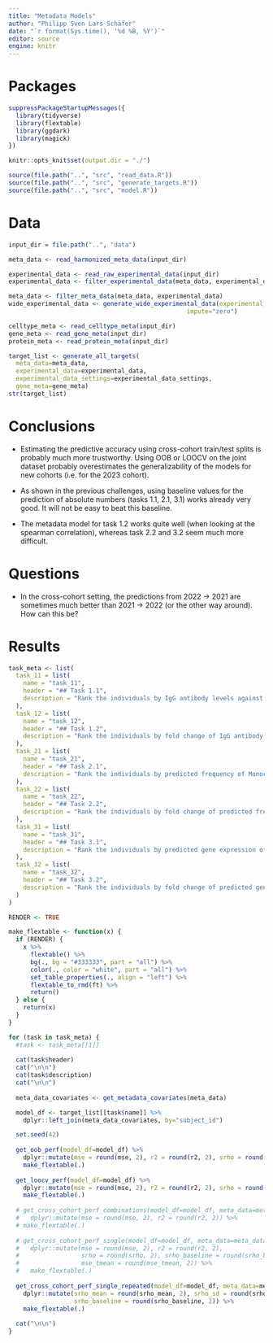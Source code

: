 ```yaml
---
title: "Metadata Models"
author: "Philipp Sven Lars Schäfer"
date: "`r format(Sys.time(), '%d %B, %Y')`"
editor: source
engine: knitr
---
```


# Packages

```r
suppressPackageStartupMessages({
  library(tidyverse)
  library(flextable)
  library(ggdark)
  library(magick)
})

knitr::opts_knit$set(output.dir = "./")

source(file.path("..", "src", "read_data.R"))
source(file.path("..", "src", "generate_targets.R"))
source(file.path("..", "src", "model.R"))
```

# Data

```r
input_dir = file.path("..", "data")
```

```r
meta_data <- read_harmonized_meta_data(input_dir)

experimental_data <- read_raw_experimental_data(input_dir)
experimental_data <- filter_experimental_data(meta_data, experimental_data)

meta_data <- filter_meta_data(meta_data, experimental_data)
wide_experimental_data <- generate_wide_experimental_data(experimental_data=experimental_data,
                                                 impute="zero")

celltype_meta <- read_celltype_meta(input_dir)
gene_meta <- read_gene_meta(input_dir)
protein_meta <- read_protein_meta(input_dir)
```

```r
target_list <- generate_all_targets(
  meta_data=meta_data,
  experimental_data=experimental_data,
  experimental_data_settings=experimental_data_settings,
  gene_meta=gene_meta)
str(target_list)
```

# Conclusions

- Estimating the predictive accuracy using cross-cohort train/test splits is probably much more trustworthy. Using OOB or LOOCV on the joint dataset probably overestimates the generalizability of the models for new cohorts (i.e. for the 2023 cohort).

- As shown in the previous challenges, using baseline values for the prediction of absolute numbers (tasks 1.1, 2.1, 3.1) works already very good. It will not be easy to beat this baseline.

- The metadata model for task 1.2 works quite well (when looking at the spearman correlation), whereas task 2.2 and 3.2 seem much more difficult.

# Questions

- In the cross-cohort setting, the predictions from 2022 -> 2021 are sometimes much better than 2021 -> 2022 (or the other way around). How can this be?

# Results

```r
task_meta <- list(
  task_11 = list(
    name = "task_11",
    header = "## Task 1.1",
    description = "Rank the individuals by IgG antibody levels against pertussis toxin (PT) that we detect in plasma 14 days post booster vaccinations."
  ),
  task_12 = list(
    name = "task_12",
    header = "## Task 1.2",
    description = "Rank the individuals by fold change of IgG antibody levels against pertussis toxin (PT) that we detect in plasma 14 days post booster vaccinations compared to titer values at day 0."
  ),
  task_21 = list(
    name = "task_21",
    header = "## Task 2.1",
    description = "Rank the individuals by predicted frequency of Monocytes on day 1 post boost after vaccination."
  ),
  task_22 = list(
    name = "task_22",
    header = "## Task 2.2",
    description = "Rank the individuals by fold change of predicted frequency of Monocytes on day 1 post booster vaccination compared to cell frequency values at day 0."
  ),
  task_31 = list(
    name = "task_31",
    header = "## Task 3.1",
    description = "Rank the individuals by predicted gene expression of CCL3 on day 3 post-booster vaccination."
  ),
  task_32 = list(
    name = "task_32",
    header = "## Task 3.2",
    description = "Rank the individuals by fold change of predicted gene expression of CCL3 on day 3 post booster vaccination compared to gene expression values at day 0."
  )
)
```

```r
RENDER <- TRUE

make_flextable <- function(x) {
  if (RENDER) {
    x %>%
      flextable() %>% 
      bg(., bg = "#333333", part = "all") %>%
      color(., color = "white", part = "all") %>%
      set_table_properties(., align = "left") %>%
      flextable_to_rmd(ft) %>%
      return()
  } else {
    return(x)
  }
}

for (task in task_meta) {
  #task <- task_meta[[1]]
  
  cat(task$header)
  cat("\n\n")
  cat(task$description)
  cat("\n\n")
  
  meta_data_covariates <- get_metadata_covariates(meta_data)

  model_df <- target_list[[task$name]] %>%
    dplyr::left_join(meta_data_covariates, by="subject_id")

  set.seed(42)
  
  get_oob_perf(model_df=model_df) %>% 
    dplyr::mutate(mse = round(mse, 2), r2 = round(r2, 2), srho = round(srho, 2)) %>%
    make_flextable(.)
  
  get_loocv_perf(model_df=model_df) %>% 
    dplyr::mutate(mse = round(mse, 2), r2 = round(r2, 2), srho = round(srho, 2)) %>%
    make_flextable(.)
    
  # get_cross_cohort_perf_combinations(model_df=model_df, meta_data=meta_data) %>%
  #   dplyr::mutate(mse = round(mse, 2), r2 = round(r2, 2)) %>%
  # make_flextable(.)
    
  # get_cross_cohort_perf_single(model_df=model_df, meta_data=meta_data) %>%
  #   dplyr::mutate(mse = round(mse, 2), r2 = round(r2, 2),
  #                 srho = round(srho, 2), srho_baseline = round(srho_baseline, 2),
  #                 mse_tmean = round(mse_tmean, 2)) %>%
  #   make_flextable(.)
  
  get_cross_cohort_perf_single_repeated(model_df=model_df, meta_data=meta_data) %>%
    dplyr::mutate(srho_mean = round(srho_mean, 2), srho_sd = round(srho_sd, 2),
                  srho_baseline = round(srho_baseline, 2)) %>%
    make_flextable(.)
  
  cat("\n\n")
}
```


